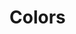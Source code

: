 

<Meta title="materials/Colors" />

# Colors

<ColorPalette>
  <ColorItem title="Primary" subtitle="main | text" colors={[...Object.values(color.palette.primary)]} />
  <ColorItem title="Secondary" subtitle="light | main | dark" colors={[...Object.values(color.palette.secondary)]} />
  <ColorItem title="Success" colors={[...Object.values(color.palette.success)]} />
  <ColorItem title="Error" colors={[...Object.values(color.palette.error)]} />
  <ColorItem title="Warning" colors={[...Object.values(color.palette.warning)]} />
  <ColorItem title="Info" colors={[...Object.values(color.palette.info)]} />
  <ColorItem
    title="Monochrome"
    colors={[
      ...Object.values(color.monochrome)
    ]}
  />
  <ColorItem title="Border" colors={[color.border]} />
</ColorPalette>
